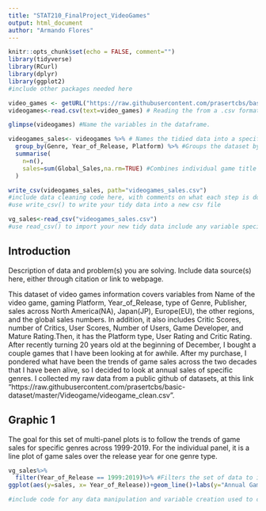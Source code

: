 ```yaml
---
title: "STAT210_FinalProject_VideoGames"
output: html_document
author: "Armando Flores"
---
```


```r
knitr::opts_chunk$set(echo = FALSE, comment="")
library(tidyverse)
library(RCurl)
library(dplyr)
library(ggplot2)
#include other packages needed here
```

```r
video_games <- getURL("https://raw.githubusercontent.com/prasertcbs/basic-dataset/master/Videogame/videogame_clean.csv") #Gathering raw data from a Github link. 
videogames<-read.csv(text=video_games) # Reading the from a .csv format into a dataframe.

glimpse(videogames) #Name the variables in the dataframe.

videogames_sales<- videogames %>% # Names the tidied data into a specific dataframe.
  group_by(Genre, Year_of_Release, Platform) %>% #Groups the dataset by interested variables.
  summarise(
    n=n(),
    sales=sum(Global_Sales,na.rm=TRUE) #Combines individual game title sales into combinations of genre, gaming platform, and release year summaries.
  )

write_csv(videogames_sales, path="videogames_sales.csv")
#include data cleaning code here, with comments on what each step is doing the indicators above eval=FALSE and include=FALSE will stop the code from running again when you knit the document while still keeping the code in the document
#use write_csv() to write your tidy data into a new csv file
```

```r
vg_sales<-read_csv("videogames_sales.csv")
#use read_csv() to import your new tidy data include any variable specifications here as needed
```

## Introduction
Description of data and problem(s) you are solving.  Include data source(s) here, either through citation or link to webpage.

This dataset of video games information covers variables from Name of the video game, gaming Platform, Year_of_Release, type of Genre, Publisher, sales across North America(NA), Japan(JP), Europe(EU), the other regions, and the global sales numbers. In addition, it also includes Critic Scores, number of Critics, User Scores, Number of Users, Game Developer, and Mature Rating.Then, it has the Platform type, User Rating and Critic Rating. After recently turning 20 years old at the beginning of December, I bought a couple games that I have been looking at for awhile. After my purchase, I pondered what have been the trends of game sales across the two decades that I have been alive, so I decided to look at annual sales of specific genres. I collected my raw data from a public github of datasets, at this link "https://raw.githubusercontent.com/prasertcbs/basic-dataset/master/Videogame/videogame_clean.csv". 


## Graphic 1
The goal for this set of multi-panel plots is to follow the trends of game sales for specific genres across 1999-2019. For the individual panel, it is a line plot of game sales over the release year for one genre type.
```r
vg_sales%>%
  filter(Year_of_Release == 1999:2019)%>% #Filters the set of data to include 20 years of data.
ggplot(aes(y=sales, x= Year_of_Release))+geom_line()+labs(y="Annual Games Sold (in Millions)", x= "Year of Release", title="Game Sales Vs Release Year Across Genres (1999-2019) ")+facet_wrap(.~Genre) #Plots the sales of games over the 20 years across multiple panels for genres. 

#include code for any data manipulation and variable creation used to create the graphic as well as the code for the graph creation - be sure to comment all code with description of steps being completed with each line of code
```